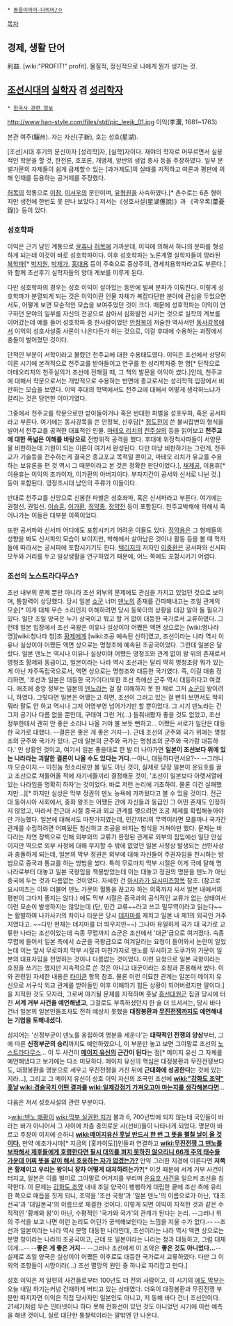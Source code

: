  * [[동음이의어·다의어/ㅇ]]

[[목차]]
== 경제, 생활 단어 ==
利益. [wiki:"PROFIT!" profit]. 물질적, 정신적으로 나에게 뭔가 생기는 것.

== [[조선]]시대의 [[실학]]자 겸 [[성리학]]자 ==
 * [[한국사 관련 정보]]

http://www.han-style.com/files/std/pic_leeik_01.jpg
이익(李瀷, 1681~1763) 
  
본관 여주(驪州). 자는 자신(子新), 호는 성호(星湖).

[조선]시대 후기의 문신이자 [성리학]자, [실학]자이다. 재야의 학자로 머무르면서 실용적인 학문을 할 것, 한전론, 호포론, 개병제, 양반의 생업 종사 등을 주장하였다. 일부 문벌가문의 자제들이 쉽게 급제할수 있는 [과거제도]의 실태를 지적하고 여론과 평판에 의해 인재를 등용하는 공거제를 주장했다.

[[허목]]의 학통으로 [[이잠]], [[이서우]]의 문인이며, [[유형원]]을 사숙하였다.[* 촌수로는 6촌 형이지만 생전에 한번도 못 만나 보았다.] 저서는《성호사설(星湖僿說)》과 《곽우록(藿憂錄)》등이 있다. 

=== 성호학파 ===
이익은 근기 남인 계통으로 [[윤휴]]나 [[허목]]에 가까운데, 이익에 의해서 하나의 분파를 형성하게 되는데 이것이 바로 성호학파이다. 이후 성호학파는 노론계열 실학자들이 망라된 [[북학파]][* [[박지원]], [[박제가]], [[홍대용]] 등이 주축으로 중상주의, 경세치용학파라고도 부른다.]와 함께 조선후기 실학자들의 양대 계보를 이루게 된다. 

다만 성호학파의 경우는 성호 이익이 살아있는 동안에 벌써 분파가 이뤄진다. 이렇게 성호학파가 분열되게 되는 것은 이익이란 인물 자체가 복잡다단한 분야에 관심을 두었으면서도, 어떻게 보면 모순적인 모습을 보여주었던 것이 크다. 때문에 성호학파는 이익이 연구하던 분야의 일부를 자신의 전공으로 삼아서 심화발전 시키는 것으로 실학의 계보를 이어갔는데 예를 들어 성호학파 중 한사람이었던 [[안정복]]이 저술한 역사서인 [[동사강목]]에서 이익의 성호사설중 사론이 나온다든가 하는 것으로, 이걸 후대에 수용하는 과정에서 충돌이 벌어졌던 것이다. 

단적인 부분이 서학이라고 불렸던 천주교에 대한 수용태도였다. 이익은 조선에서 상당히 이른 시기에 본격적으로 천주교를 받아들이고 연구를 한 성리학자중 한 명[* 단적으로 마테오리치의 천주실의가 조선에 전해질 때, 그 책의 발문을 이익이 썼다.]인데, 천주교에 대해서 학문으로서는 개방적으로 수용하는 반면에 종교로서는 성리학적 입장에서 비판하는 모습을 보였다. 이익 후대의 학맥에서도 천주교에 대해서 어떻게 생각하느냐가 갈리는 것은 당연한 이야기였다.

그중에서 천주교를 학문으로만 받아들이거나 혹은 반대한 파벌을 성호우파, 혹은 공서파라고 부른다. 여기에는 동사강목을 쓴 안정복, 신후담[* [[정도전]]이 쓴 불씨잡변의 형식을 빌어서 천주교를 공격한 대표적인 인물. [[마테오 리치]]의 [[천주실의]] 등을 읽어보고 '''천주교에 대한 폭넓은 이해를 바탕으로''' 전방위적 공격을 했다. 후대에 위정척사파들이 서양문물 비판하는데 기원이 되는 이론이 여기서 완성된다. 다만 마냥 비판하기는 그런게, 천주교가 기술등을 전수하는게 결국은 종교포교 목적일 뿐이고, 마테오 리치가 유교를 수용하는 보유론을 편 것 역시 그 때문이라고 본 것은 정확한 판단이었다.], [[채제공]], 이용휴[* 이용휴는 이익의 조카이자, 이가환의 아버지이다. 부자지간이 공서와 신서로 나뉜 것.] 등이 포함된다. 영정조시대 남인의 주류가 이들이다.
 
반대로 천주교를 신앙으로 신봉한 파벌은 성호좌파, 혹은 신서파라고 부른다. 여기에는 권철신, 권일신, [[이승훈]], [[이가환]], [[정약종]], [[정약전]] 등이 포함된다. 천주교박해에 의해서 죽어나가는 이들은 대부분 이쪽이었다.

또한 공서파와 신서파 어디에도 포함시키기 어려운 이들도 있다. [[정약용]]은 그 형제들의 성향을 봐도 신서파의 모습이 보이지만, 박해에서 살아남은 것이나 활동 등을 볼 때 학자들에 따라서는 공서파에 포함시키기도 한다. [[택리지]]의 저자인 [[이중환]]은 공서파와 신서파 모두와 거리를 두고 일상생활을 연구하였기 때문에, 어느 쪽에도 포함시키기 어렵다.

=== 조선의 노스트라다무스? ===
조선 내부의 문제 뿐만 아니라 조선 외부의 문제에도 관심을 가지고 있었던 것으로 보이며, 통찰력이 상당했다. 당시 일본 [[쇼군]] 너머 [[덴노]]의 존재를 간파해내고는 조일 관계의 모순[* 이게 대체 무슨 소리인지 이해하려면 당시 동북아의 상황을 대강 알아 둘 필요가 있다. 일단 조일 양국은 누가 상국이고 뭐고 할 거 없이 대등한 국가로서 교류하였다. 그런데 일본 입장에서 조선 국왕은 이유나 실상이야 어쨌든 액면 상으로는 [wiki:명나라 명][wiki:청나라 청]조 [[황제]]에게 [wiki:조공 예속된 신하]였고, 조선이라는 나라 역시 이유나 실상이야 어쨌든 액면 상으로는 명청조에 예속된 조공국이었다. 그런데 일본은 달랐다. 일본 덴노는 역시나 이유나 실상이야 어쨌든 명청조와 관계 없이 왕 위의 존재로서 명청조 황제와 동급이고, 일본이라는 나라 역시 조선과는 달리 딱히 명청조랑 뭐가 있는 게 아닌 자주독립국으로서, 액면 상으로는 명청조와 대등한 국가였다. 즉, 이걸 대충 정리하면, '조선과 일본은 대등한 국가이다(또한 조선 측에선 군주 역시 대등하다고 여겼다. 애초에 중앙 정부는 일본의 [[덴노]]라는 걸 잘 이해하지 못 한 채로 그저 [[쇼군]]이 왕이려니, 하였다. 그렇다면 일본은 어땠는고 하면, 조선이 그러고 있는 걸 빤히 보면서도 딱히 뭐라 말도 안 하고 역시나 그저 어영부영 넘어가기만 할 뿐이었다. 그 시기 덴노라는 건 그저 공기나 다름 없을 뿐인데, 구태여 그런 거(...) 들춰내봤자 좋을 것도 없었고, 조선 정부한테서 괜히 안 좋은 소리나 나올 거야 불 보듯 뻔하고... 어쨌든 서로가 일단은 대등한 국가로 대했다. --결론은 좋은 게 좋은 거지--). 근데 조선의 군주와 국가 위에는 명청조의 군주와 국가가 있다. 근데 일본의 군주와 국가는 명청조의 군주와 국가랑 대등하다.' 인 상황인 것이고, 여기서 일본 좋을대로 한 발 더 나아가면 '''일본이 조선보다 위에 있는 나라라는 괴랄한 결론이 나올 수도 있다는 거다.'''--아니, 대등하다면서요?-- --그러니까 모순이지.-- 미친놈 헛소리로만 볼 일도 아닌 것이, 실제로 당장 일본이 운요호를 끌고 조선으로 쳐들어올 적에 자기네들끼리 결정해둔 것이, '조선이 일본보다 아랫서열에 있는 나라임을 명확히 하자'는 것이었다. 바로 저런 논리에 기초하여. 물론 이건 실패했지만...][* 하지만 실상은 막부 정권의 덴노 능욕에 가까웠다고 볼 수 있을 것이다. 전근대 동아시아 사회에서, 중화 왕조는 어쨌든 간에 자신들과 동급인 그 어떤 존재도 인정하지 않았고, 따라서 전근대 시절 중국과 외교 관계를 맺으려면 조공 체제를 확립해놓아야만 가능했다. 일본에 대해서도 마찬가지였는데, 민간끼리의 무역이라면 모를까나 국가간 관계를 수립하려면 어찌됬든 칭신하고 조공을 바치는 형식을 거쳐야만 했다. 문제는 바다라는 자연 장벽으로 인해 외부와의 교류가 한정된 관계로 외부의 침입에선 일단 안심이지만 역으로 외부 사정에 대해 무지할 수 밖에 없었던 일본 사정상 발생되는 선민사상과 충돌하게 되는데, 일본의 막부 정권은 외부에 대해 자신들이 주권자임을 천시하는 방법으로 중국과 통교를 하는 방법을 썼다. 특히 무로마치 막부 시절은 이게 극에 달해 명나라로부터 대놓고 일본 국왕임을 책봉받았는데 이는 대놓고 정권의 명분을 덴노가 아닌 중국에 두는 것과 다름없는 것이었다. 자세한 건 [[아시카가 요시미츠]]항목 참조. (참고로 요시미츠는 이와 더불어 덴노 가문의 혈통을 끊고자 하는 의혹까지 사서 일본 내에서의 평판이 그다지 좋지는 않다.) 에도 막부 시절은 중국과의 공식적인 교류가 없는 상태여서 이런 모순이 발생하지는 않았는데 (단, 민간 교류~~라고 쓰고 밀무역이라고 읽는다~~는 활발하여 나카사키의 차이나 타운은 당시 [[데지마]]를 제치고 일본 내 제1의 외국인 거주지였다고. ~~다만 현재는 데지마를 더 띄우지만~~) 그나마 유일하게 국가 대 국가로 교류한 나라는 조선이었는데 숙종 무렵까지 쇼군은 조선에서 '대군'급으로 여겨졌다. 숙종 무렵에 들어서 일본 측에서 쇼군을 국왕급으로 여겨달라는 요청이 들어와서 논란이 일었는데 이는 앞서 무로마치 막부 시절과 마찬가지로 덴노를 무시하고 도쿠가와 가문이 일본의 대표자임을 천명하는 것이나 다름없는 것이었다. 이런 요청으로 일본 국왕이라는 호칭을 쓰기는 했지만 지속적으로 쓴 것은 아니고 대군이라는 호칭과 혼용해서 썼다. 이와 관련된 자세한 내용은 [[타이쿤]] 항목 참조. 물론 이런 미묘한 관계는 일본이 메이지 유신으로 서구식 외교 관계를 받아들인 이후 이해하기 힘든 상황이 되어버렸지만 말이다.]을 지적한 것도 모자라, 그로써 야기될 문제를 지적하며 훗날 [[흥선대원군]] 집권 당시에 터진 '''서계 거부 사건을 예언해냈고''', 그걸로도 부족하셨던지 한 술 더 뜨셔서는, 당시 바다 건너 일본의 일본인들조차도 전혀 예상치 못했을 '''대정봉환과 [[무진전쟁]]까지도 예언해내는 기염을 토해내셨다.''' 

심지어는 '신정부군이 덴노를 옹립하여 명분을 세운다'는 '''대략적인 전쟁의 양상'''부터, 그에 따른 '''신정부군의 승리'''까지도 예언하였으니, 이 부분만 놓고 보면 그야말로 조선의 [[노스트라다무스]]... 이 두 사건이 '''[[메이지 유신]]의 근간이 된다'''는 점[* 메이지 유신 그 자체를 예언해냈다고 보기에는 다소 미묘하다. 메이지 유신의 핵심은 대정봉환과 무진전쟁보다도, 대정봉환을 명분으로 세우고 무진전쟁을 거친 뒤에 '''근대화에 성공한다'''는 것에 있는지라...], 그리고 그 메이지 유신이 성호 이익 자신의 조국인 조선에 '''[[wiki:"강화도 조약" 훗날]] [[wiki:경술국치 어떤 결과를]] [[wiki:일제강점기 가져오고야 마는지를 생각해본다면]]'''...

다음은 저서 성호사설의 관련 부분이다.

>[[wiki:덴노 왜황]]이 [[wiki:막부 실권한 지가]] 불과 6, 700년밖에 되지 않는데 국인들이 바라는 바가 아니어서 그 사이에 차츰 충의로운 사(선비)들이 나타나게 되었다. 명분이 바르고 주장이 이치에 순하니 '''[[wiki:메이지유신 훗날 반드시 한 번 그 뜻을 펼칠 날이 올 것이다.]]''' 만약 에조가시마[* 지금의 [홋카이도]]인들과 연결하고 '''[[wiki:무진전쟁 그 덴노를 보좌해서 제후들에게 호령한다면 필시 대의를 펴지 못하진 않으리니 66개 주의 태수들 가운데 어찌 뜻을 같이 해서 호응하는 자가 없겠는가?]]''' 만약 그러한 지경에 이른다면 '''저쪽은 황제이고 우리는 왕이니 장차 어떻게 대처하려는가?'''[* 이것 때문에 서계 거부 사건이 터지고, 일본은 이를 빌미로 그야말로 어거지를 부리며 [[운요호 사건]]을 일으켜 조선을 침략한다. 이 문제는 [[강화도 조약]] 내내 조일 양국이 팽팽하게 대립한 끝에 조선 측에 유리한 쪽으로 매듭을 짓게 되니, 조약을 '조선 국왕'과 '일본 덴노'의 이름으로가 아닌, '대조선국'과 '대일본국'의 이름으로 체결한 것이다. 이렇게 되면 이익이 지적한 것과 같은 수직적인 '황제와 왕'이 아닌, 수평적인 '국가와 국가'의 관계가 된다는 논리. --그러나 위의 주석을 보고 나면 이런 논리도 어딘가 궁색해보인다는 느낌을 지울 수가 없다.-- --조선과 일본이라는 나라 역시 분명 대등한 나라인데, 조선이라는 나라 역시 액면 상으로는 분명 청이라는 나라의 조공국이고, 근데 또 일본이라는 나라는 청과 대등하고, 그럼 대체 이게...-- --'''좋은 게 좋은 거지'''-- --그러나 조선에게 이 조약은 '''좋은 것도 아니었다...'''-- 실제로 조일 양국은 실상이야 어쨌든 이후로도 대등한 국가로서 교류하였다. 다만 그 이외의 조항들이 시망이라(...) 조선 멸망의 원인 중 하나로 자리잡고 만다.]

성호 이익은 저 일련의 사건들로부터 100년도 더 전의 사람이고, 이 시기의 [[에도 막부]]는 오늘 내일 하기는커녕 건재하게 버티고 있는 상태였다. 더욱이 대정봉환과 무진전쟁 부분만 따지자면 이익은 직접 당사자인 일본인도 아니고, 저 동해 바다 건너 조선인이다. 21세기처럼 무슨 인터넷이나 하다 못해 전화선이 있던 것도 아니었던 시기에 이런 예측을 해낸 것이니, 실로 대단한 통찰력이라는 말밖엔 안 나온다.
